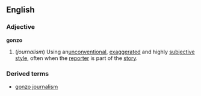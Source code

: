 ==English==
===Adjective===
{{wikipedia}}
'''gonzo'''
#(''journalism'') Using an[[unconventional]], [[exaggerated]] and highly [[subjective]] [[style]], often when the [[reporter]] is part of the [[story]].
===Derived terms===
*[[gonzo journalism]]